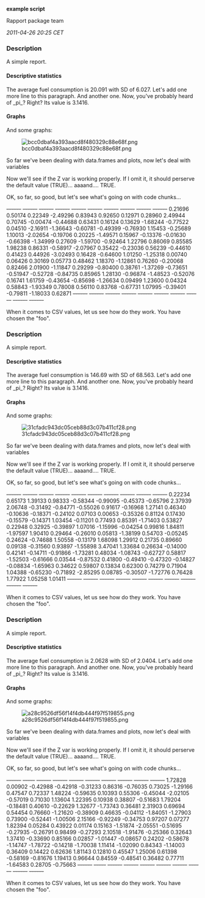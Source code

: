 '''example script'''

Rapport package team

''2011-04-26 20:25 CET''


=== Description ===

A simple report. 

==== Descriptive statistics ====

The average fuel consumption is 20.091 with SD of 6.027.
Let's add one more line to this paragraph.
And another one.
Now, you've probably heard of _pi_? Right? Its value is 3.1416. 

==== Graphs ====

And some graphs: 

[[Image:bcc0dbaf4a393aacd8f480329c88e68f.png|center]]

So far we've been dealing with data.frames and plots, now let's deal with variables 

Now we'll see if the Z var is working properly. If I omit it, it should perserve the default value (TRUE)... aaaand.... TRUE. 

OK, so far, so good, but let's see what's going on with code chunks... 

<s>------</s> <s>------</s> <s>------</s> <s>------</s> <s>------</s> <s>------</s> <s>------</s> <s>------</s> <s>------</s> <s>------</s>
0.21696    0.50174    0.22349    -2.49296   0.83943    0.92650    0.12971    0.28960    2.49944    0.70745   
-0.00474   -0.44688   0.63431    0.16124    0.13629    -1.68244   -0.77522   0.04510    -2.16911   -1.36643  
-0.60781   -0.49399   -0.76930   1.15453    -0.25689   1.10013    -2.02654   -0.19706   0.20225    -1.49571  
0.15967    -0.13376   -0.01630   -0.66398   -1.34999   0.27609    -1.59700   -0.92464   1.22796    0.86069   
0.85585    1.98238    0.86331    -0.58917   -2.07967   0.35422    -0.23036   0.56239    -0.44610   0.41423   
0.44926    -3.02493   0.16428    -0.64600   1.01250    -1.25318   0.00740    0.06426    0.30169    0.05773   
0.48462    1.18370    -1.12861   0.76260    -0.20068   0.82466    2.01900    -1.11847   0.29299    -0.80400  
0.38761    -1.37269   -0.73651   -0.51947   -0.52728   -0.84735   0.85965    1.28130    -0.96874   -1.48523  
-0.52076   0.16741    1.61759    -0.43654   -0.85698   -1.26634   0.09499    1.23600    0.04324    0.58843   
-1.93349   0.78008    0.56110    0.83768    -0.67731   1.07995    -0.39401   -0.79811   -1.18033   0.62871   
<s>------</s> <s>------</s> <s>------</s> <s>------</s> <s>------</s> <s>------</s> <s>------</s> <s>------</s> <s>------</s> <s>------</s>

When it comes to CSV values, let us see how do they work. You have chosen the "foo". 

=== Description ===

A simple report. 

==== Descriptive statistics ====

The average fuel consumption is 146.69 with SD of 68.563.
Let's add one more line to this paragraph.
And another one.
Now, you've probably heard of _pi_? Right? Its value is 3.1416. 

==== Graphs ====

And some graphs: 

[[Image:31cfadc943dc05ceb88d3c07b411cf28.png|center]]

So far we've been dealing with data.frames and plots, now let's deal with variables 

Now we'll see if the Z var is working properly. If I omit it, it should perserve the default value (TRUE)... aaaand.... TRUE. 

OK, so far, so good, but let's see what's going on with code chunks... 

<s>------</s> <s>------</s> <s>------</s> <s>------</s> <s>------</s> <s>------</s> <s>------</s> <s>------</s> <s>------</s> <s>------</s>
0.22234    0.65173    1.39133    0.98333    -0.58344   -0.99095   -0.45373   -0.65796   2.37939    2.06748   
-0.31492   -0.84771   -0.55026   0.91617    -0.16968   1.27141    0.46340    -0.10636   -0.18371   -0.24102  
0.07103    0.00653    -0.35326   0.81124    0.17430    -0.15579   -0.14371   1.03454    -0.11201   0.77493   
0.85391    -1.71403   0.53827    0.22948    0.32925    -0.39897   1.07016    -1.15996   -0.04254   0.99816   
1.84811    -1.97597   1.90410    0.29464    -0.26010   0.05813    -1.38199   0.54703    -0.05245   0.24624   
-0.74688   1.50558    -0.13179   1.68098    1.29912    0.21735    0.89660    0.09138    -0.31560   0.93897   
-1.55898   3.47041    1.33684    0.26634    -0.14000   0.42141    -0.14711   -0.91866   -1.73281   0.48034   
-1.08743   -0.62727   0.58817    -1.52503   -0.61666   0.03544    -0.87532   0.41800    -0.49410   -0.47320  
-0.14827   -0.08834   -1.65963   0.34622    0.59807    0.13834    0.62300    0.74279    0.71904    1.04388   
-0.65230   -0.71892   -2.85295   0.08785    -0.30507   -1.72776   0.76428    1.77922    1.05258    1.01411   
<s>------</s> <s>------</s> <s>------</s> <s>------</s> <s>------</s> <s>------</s> <s>------</s> <s>------</s> <s>------</s> <s>------</s>

When it comes to CSV values, let us see how do they work. You have chosen the "foo". 

=== Description ===

A simple report. 

==== Descriptive statistics ====

The average fuel consumption is 2.0628 with SD of 2.0404.
Let's add one more line to this paragraph.
And another one.
Now, you've probably heard of _pi_? Right? Its value is 3.1416. 

==== Graphs ====

And some graphs: 

[[Image:a28c9526df56f14f4db444f97f519855.png|center]]

So far we've been dealing with data.frames and plots, now let's deal with variables 

Now we'll see if the Z var is working properly. If I omit it, it should perserve the default value (TRUE)... aaaand.... TRUE. 

OK, so far, so good, but let's see what's going on with code chunks... 

<s>------</s> <s>-----</s> <s>------</s> <s>------</s> <s>------</s> <s>------</s> <s>------</s> <s>------</s> <s>------</s> <s>------</s>
1.72828    0.00902   -0.42988   -0.42918   -0.31233   0.86316    -0.76035   0.73025    -1.29166   0.47547   
0.72337    1.48224   -0.59635   0.10393    0.55306    -0.45044   -2.02105   -0.57019   0.71030    1.13604   
1.22395    0.10938   0.38807    -0.51683   1.79204    -0.18481   0.40610    -0.22629   1.32677    -1.73743  
0.36481    2.31903   0.69694    0.54454    0.76660    -1.21620   -0.38909   0.46635    -0.04112   -1.84051  
-1.27903   0.73900   -0.52441   -1.00506   2.15166    -0.92249   -0.34753   0.97207    0.07277    1.82394   
0.05284    0.43922   0.01174    0.15163    -1.51874   -2.05551   -0.51695   -0.27935   -0.26791   0.98499   
-0.27293   2.10518   -1.91476   -0.25366   0.32643    1.37410    -0.33690   0.85166    0.02857    -1.01447  
-0.08657   0.24202   -0.58678   -1.14747   -1.78722   -0.14218   -1.70038   1.11414    -1.02090   0.84343   
-1.14003   0.36409   0.14422    0.62636    1.81143    0.12810    0.45547    1.25006    0.61398    -0.58169  
-0.81676   1.19413   0.96644    0.84559    -0.48541   0.36482    0.77711    -1.64583   0.28705    -0.75663  
<s>------</s> <s>-----</s> <s>------</s> <s>------</s> <s>------</s> <s>------</s> <s>------</s> <s>------</s> <s>------</s> <s>------</s>

When it comes to CSV values, let us see how do they work. You have chosen the "foo". 

<!-- wiki code generated by txt2tags 2.6 (http://txt2tags.org) -->
<!-- cmdline: txt2tags -\-encoding=UTF-8 -t wiki -o demo/example.wiki demo/example.txt -->
